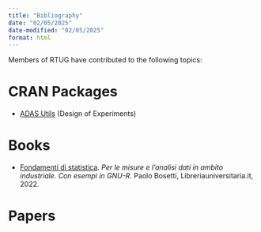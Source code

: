 ```yaml
---
title: "Bibliography"
date: "02/05/2025"
date-modified: "02/05/2025"
format: html
---
```


Members of RTUG have contributed to the following topics:

# CRAN Packages

* [ADAS Utils](https://cran.r-project.org/web/packages/adas.utils/index.html){target="_blank"} (Design of Experiments)

# Books

* [Fondamenti di statistica](https://www.amazon.it/Fondamenti-statistica-misure-lanalisi-industriale/dp/8833595188/ref=sr_1_1?__mk_it_IT=ÅMÅŽÕÑ&crid=130DECQXCJAUU&dib=eyJ2IjoiMSJ9.JkZQh7pdSELYBbubl0AOoP8hMF5WE4YX2v5WcqzrSI1PkWPXwJATHdzq_sXG3tdeY5ZCf-riK7MHsBVIsOgfzw.moxkeVLCwEDMXtkOTAo-98QTge2OlqYC6M-VW7sYvgY&dib_tag=se&keywords=paolo+bosetti&qid=1738757933&sprefix=paolo+bosetti%2Caps%2C131&sr=8-1){target="_blank"}. *Per le misure e l’analisi dati in ambito industriale. Con esempi in GNU-R*. Paolo Bosetti, Libreriauniversitaria.it, 2022.


# Papers
